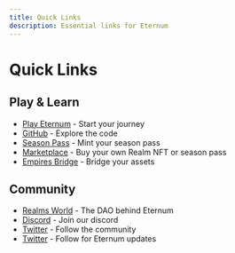 ```yaml
---
title: Quick Links
description: Essential links for Eternum
---
```


# Quick Links

## Play & Learn

- [Play Eternum](https://alpha-eternum.realms.world/) - Start your journey
- [GitHub](https://github.com/BibliothecaDAO/eternum) - Explore the code
- [Season Pass](https://empire.realms.world/) - Mint your season pass
- [Marketplace](https://market.realms.world/) - Buy your own Realm NFT or season pass
- [Empires Bridge](https://empire.realms.world/trade) - Bridge your assets

## Community

- [Realms World](https://realms.world/) - The DAO behind Eternum
- [Discord](https://discord.gg/RealmsEternum) - Join our discord
- [Twitter](https://x.com/LootRealms) - Follow the community
- [Twitter](https://x.com/RealmsEternum) - Follow for Eternum updates
